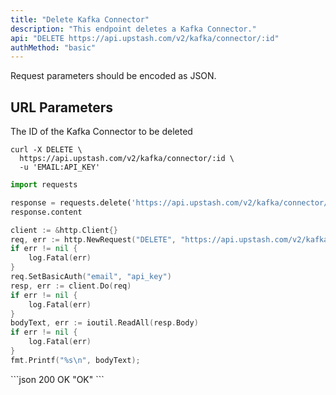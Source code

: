 ```yaml
---
title: "Delete Kafka Connector"
description: "This endpoint deletes a Kafka Connector."
api: "DELETE https://api.upstash.com/v2/kafka/connector/:id"
authMethod: "basic"
---
```


<Note>
Request parameters should be encoded as JSON.
</Note>

## URL Parameters
<ParamField body="ID" type="string" required>
The ID of the Kafka Connector to be deleted
</ParamField>





<RequestExample>


```shell curl
curl -X DELETE \
  https://api.upstash.com/v2/kafka/connector/:id \
  -u 'EMAIL:API_KEY'
```

```python Python
import requests

response = requests.delete('https://api.upstash.com/v2/kafka/connector/:id' auth=('EMAIL', 'API_KEY'))
response.content
```

```go Go
client := &http.Client{}
req, err := http.NewRequest("DELETE", "https://api.upstash.com/v2/kafka/connector/:id", nil)
if err != nil {
    log.Fatal(err)
}
req.SetBasicAuth("email", "api_key")
resp, err := client.Do(req)
if err != nil {
    log.Fatal(err)
}
bodyText, err := ioutil.ReadAll(resp.Body)
if err != nil {
    log.Fatal(err)
}
fmt.Printf("%s\n", bodyText);
```


</RequestExample>

<ResponseExample>
```json 200 OK
"OK"
```
</ResponseExample>
